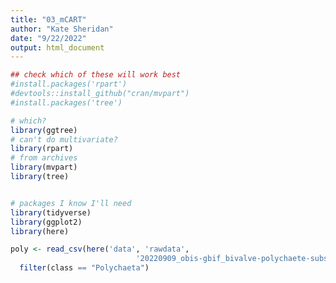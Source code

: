 ```yaml
---
title: "03_mCART"
author: "Kate Sheridan"
date: "9/22/2022"
output: html_document
---
```




```r
## check which of these will work best
#install.packages('rpart')
#devtools::install_github("cran/mvpart")
#install.packages('tree')

# which?
library(ggtree)
# can't do multivariate?
library(rpart)
# from archives
library(mvpart)
library(tree)


# packages I know I'll need
library(tidyverse)
library(ggplot2)
library(here)


```

```r
poly <- read_csv(here('data', 'rawdata',
                            '20220909_obis-gbif_bivalve-polychaete-subset.csv')) %>%
  filter(class == "Polychaeta")


```

